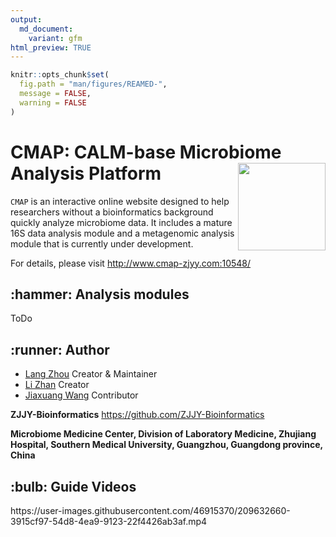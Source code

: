 ```yaml
---
output: 
  md_document:
    variant: gfm
html_preview: TRUE
---
```

<!-- README.md is generated from README.Rmd. Please edit that file -->

```r
knitr::opts_chunk$set(
  fig.path = "man/figures/REAMED-",
  message = FALSE,
  warning = FALSE
)
```
#  CMAP: CALM-base Microbiome Analysis Platform  <img src="www/logo1.png" height="140" align="right" />

`CMAP` is an interactive online website designed to help researchers without a bioinformatics background quickly analyze microbiome data. It includes a mature 16S data analysis module and a metagenomic analysis module that is currently under development.

For details, please visit <http://www.cmap-zjyy.com:10548/>

##  :hammer: Analysis modules

ToDo

##  :runner: Author
- [Lang Zhou](https://github.com/nyzhoulang)  Creator & Maintainer
- [Li Zhan](https://github.com/SMUZhanLi)  Creator
- [Jiaxuang Wang](https://github.com/wangjiaxuan666) Contributor

**ZJJY-Bioinformatics**  <https://github.com/ZJJY-Bioinformatics>

**Microbiome Medicine Center, Division of Laboratory Medicine, Zhujiang Hospital, Southern Medical University, Guangzhou, Guangdong province, China**

##  :bulb: Guide Videos

https://user-images.githubusercontent.com/46915370/209632660-3915cf97-54d8-4ea9-9123-22f4426ab3af.mp4
